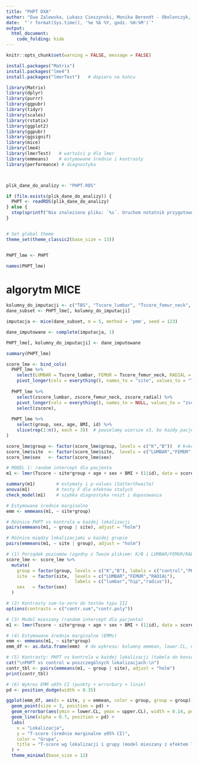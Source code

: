 ```yaml
---
title: "PHPT DXA"
author: "Ewa Zalewska, Lukasz Cieszynski, Monika Berendt - Obolonczyk, Julia Tarnowska, Bartosz Zeglen, Renata Swiatkowska-Stodulska"
date:  "`r format(Sys.time(), '%e %b %Y, godz. %H:%M')`"
output:
  html_document:
    code_folding: hide
---
```


```r
knitr::opts_chunk$set(warning = FALSE, message = FALSE) 
```

```r

install.packages("Matrix")
install.packages("lme4")
install.packages("lmerTest")   # dopiero na końcu

library(Matrix)
library(dplyr)
library(purrr)
library(ggpubr)
library(tidyr)
library(scales)
library(rstatix)
library(ggplot2)
library(ggpubr)
library(ggsignif)
library(mice)
library(lme4)
library(lmerTest)   # wartości p dla lmer
library(emmeans)    # estymowane średnie i kontrasty
library(performance) # diagnostyka



plik_dane_do_analizy <- "PHPT.RDS"

if (file.exists(plik_dane_do_analizy)) {
  PHPT <- readRDS(plik_dane_do_analizy)
} else {
  stop(sprintf("Nie znaleziono pliku: `%s`. Uruchom notatnik przygotowujący zbiór danych!", plik_dane_do_analizy))
}


# Set global theme
theme_set(theme_classic2(base_size = 13))


PHPT_lme <- PHPT

names(PHPT_lme)
```

# algorytm MICE 
``` r

kolumny_do_imputacji <- c("TBS", "Tscore_lumbar", "Tscore_femur_neck", "Tscore_radial", "BMD_neck")
dane_subset <- PHPT_lme[, kolumny_do_imputacji]

imputacja <- mice(dane_subset, m = 5, method = 'pmm', seed = 123)

dane_imputowane <- complete(imputacja, 1)

PHPT_lme[, kolumny_do_imputacji] <- dane_imputowane

summary(PHPT_lme)

```

``` r
score_lme <- bind_cols(
  PHPT_lme %>%
    select(LUMBAR = Tscore_lumbar, FEMUR = Tscore_femur_neck, RADIAL = Tscore_radial) %>%
    pivot_longer(cols = everything(), names_to = "site", values_to = "Tscore"),
  
  PHPT_lme %>%
    select(zscore_lumbar, zscore_femur_neck, zscore_radial) %>%
    pivot_longer(cols = everything(), names_to = NULL, values_to = "zscore") %>%
    select(zscore),
  
  PHPT_lme %>%
    select(group, sex, age, BMI, id) %>%
    slice(rep(1:n(), each = 3))  # powielamy wiersze x3, bo każdy pacjent ma 3 pomiary
)

```


``` r

score_lme$group <- factor(score_lme$group, levels = c("K","B"))  # K=kontrola, B=badani (PHPT)
score_lme$site  <- factor(score_lme$site,  levels = c("LUMBAR","FEMUR","RADIAL"))
score_lme$sex   <- factor(score_lme$sex)

# MODEL 1: random intercept dla pacjenta
m1 <- lmer(Tscore ~ site*group + age + sex + BMI + (1|id), data = score_lme, REML = TRUE)

summary(m1)        # estymaty i p-values (Satterthwaite)
anova(m1)          # testy F dla efektów stałych
check_model(m1)    # szybka diagnostyka reszt i dopasowania
```

``` r

# Estymowane średnie marginalne
emm <- emmeans(m1, ~ site*group)

# Różnice PHPT vs kontrola w każdej lokalizacji
pairs(emmeans(m1, ~ group | site), adjust = "holm")

# Różnice między lokalizacjami w każdej grupie
pairs(emmeans(m1, ~ site | group), adjust = "holm")
```

```r
# (1) Porządek poziomów (zgodny z Twoim plikiem: K/B i LUMBAR/FEMUR/RADIAL)
score_lme <- score_lme %>%
  mutate(
    group = factor(group, levels = c("K","B"), labels = c("control","PHPT")),
    site  = factor(site,  levels = c("LUMBAR","FEMUR","RADIAL"),
                          labels = c("lumbar","hip","radius")),
    sex   = factor(sex)
  )

# (2) Kontrasty sum-to-zero do testów typu III
options(contrasts = c("contr.sum","contr.poly"))

# (3) Model mieszany (random intercept dla pacjenta)
m1 <- lmer(Tscore ~ site*group + age + sex + BMI + (1|id), data = score_lme, REML = TRUE)

# (4) Estymowane średnie marginalne (EMMs)
emm <- emmeans(m1, ~ site*group)
emm_df <- as.data.frame(emm)  # do wykresu: kolumny emmean, lower.CL, upper.CL

# (5) Kontrasty: PHPT vs kontrola w każdej lokalizacji (tabela do konsoli)
cat("\nPHPT vs control w poszczególnych lokalizacjach:\n")
contr_tbl <- pairs(emmeans(m1, ~ group | site), adjust = "holm")
print(contr_tbl)

# (6) Wykres EMM ±95% CI (punkty + errorbary + linie)
pd <- position_dodge(width = 0.35)

ggplot(emm_df, aes(x = site, y = emmean, color = group, group = group)) +
  geom_point(size = 3, position = pd) +
  geom_errorbar(aes(ymin = lower.CL, ymax = upper.CL), width = 0.14, position = pd) +
  geom_line(alpha = 0.7, position = pd) +
  labs(
    x = "Lokalizacja",
    y = "T-score (średnie marginalne ±95% CI)",
    color = "Grupa",
    title = "T-score wg lokalizacji i grupy (model mieszany z efektem losowym dla pacjenta)"
  ) +
  theme_minimal(base_size = 12)

```
